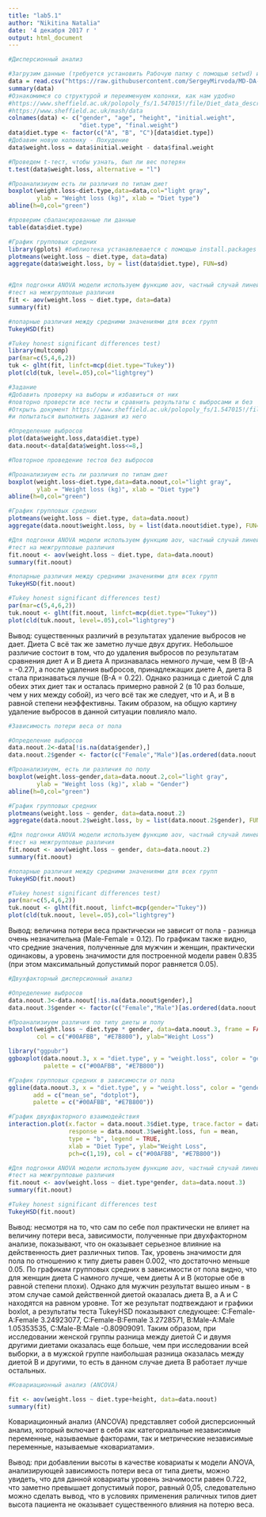 ---
title: "lab5.1"
author: "Nikitina Natalia"
date: '4 декабря 2017 г '
output: html_document
---
```{r}
#Дисперсионный анализ

#Загрузим данные (требуется установить Рабочую папку с помощью setwd) или указать полный путь
data = read.csv("https://raw.githubusercontent.com/SergeyMirvoda/MD-DA-2017/master/data/diet.csv",row.names=1)
summary(data)
#Ознакомимся со структурой и переименуем колонки, как нам удобно
#https://www.sheffield.ac.uk/polopoly_fs/1.547015!/file/Diet_data_description.docx
#https://www.sheffield.ac.uk/mash/data
colnames(data) <- c("gender", "age", "height", "initial.weight", 
                    "diet.type", "final.weight")
data$diet.type <- factor(c("A", "B", "C")[data$diet.type])
#Добавим новую колонку - Похудение
data$weight.loss = data$initial.weight - data$final.weight

#Проведем t-тест, чтобы узнать, был ли вес потерян
t.test(data$weight.loss, alternative = "l")

#Проанализиуем есть ли различия по типам диет
boxplot(weight.loss~diet.type,data=data,col="light gray",
        ylab = "Weight loss (kg)", xlab = "Diet type")
abline(h=0,col="green")

#проверим сбалансированные ли данные
table(data$diet.type)

#График групповых средних
library(gplots) #библиотека устанавлевается с помощью install.packages
plotmeans(weight.loss ~ diet.type, data=data)
aggregate(data$weight.loss, by = list(data$diet.type), FUN=sd)


#Для подгонки ANOVA модели используем функцию aov, частный случай линейной модели lm
#тест на межгрупповые различия
fit <- aov(weight.loss ~ diet.type, data=data)
summary(fit)

#попарные различия между средними значениями для всех групп
TukeyHSD(fit)

#Tukey honest significant differences test)
library(multcomp)
par(mar=c(5,4,6,2))
tuk <- glht(fit, linfct=mcp(diet.type="Tukey"))
plot(cld(tuk, level=.05),col="lightgrey")

#Задание
#Добавить проверку на выборы и избавиться от них
#повторно проверсти все тесты и сравнить результаты с выбросами и без
#Открыть документ https://www.sheffield.ac.uk/polopoly_fs/1.547015!/file/Diet_data_description.docx
#и попытаться выполнить задания из него
```

```{r}
#Определение выбросов
plot(data$weight.loss,data$diet.type)
data.noout<-data[data$weight.loss<=8,]
```

```{r}
#Повторное проведение тестов без выбросов

#Проанализиуем есть ли различия по типам диет
boxplot(weight.loss~diet.type,data=data.noout,col="light gray",
        ylab = "Weight loss (kg)", xlab = "Diet type")
abline(h=0,col="green")

#График групповых средних
plotmeans(weight.loss ~ diet.type, data=data.noout)
aggregate(data.noout$weight.loss, by = list(data.noout$diet.type), FUN=sd)

#Для подгонки ANOVA модели используем функцию aov, частный случай линейной модели lm
#тест на межгрупповые различия
fit.noout <- aov(weight.loss ~ diet.type, data=data.noout)
summary(fit.noout)

#попарные различия между средними значениями для всех групп
TukeyHSD(fit.noout)

#Tukey honest significant differences test)
par(mar=c(5,4,6,2))
tuk.noout <- glht(fit.noout, linfct=mcp(diet.type="Tukey"))
plot(cld(tuk.noout, level=.05),col="lightgrey")
```

Вывод: существенных различий в результатах удаление выбросов не дает. Диета С всё так же заметно лучше двух других. Небольшое различие состоит в том, что до удаления выбросов по результатам сравнения диет А и В диета А признавалась немного лучше, чем В (В-А = -0.27), а после удаления выбросов, принадлежащих диете А, диета В стала признаваться лучше (В-А = 0.22). Однако разница с диетой С для обеих этих диет так и осталась примерно равной 2 (в 10 раз больше, чем у них между собой), из чего всё так же следует, что и А, и В в равной степени неэффективны. Таким образом, на общую картину удаление выбросов в данной ситуации повлияло мало.

```{r}
#Зависимость потери веса от пола

#Определение выбросов
data.noout.2<-data[!is.na(data$gender),]
data.noout.2$gender <- factor(c("Female","Male")[as.ordered(data.noout.2$gender)])

#Проанализиуем, есть ли различия по полу
boxplot(weight.loss~gender,data=data.noout.2,col="light gray",
        ylab = "Weight loss (kg)", xlab = "Gender")
abline(h=0,col="green")

#График групповых средних
plotmeans(weight.loss ~ gender, data=data.noout.2)
aggregate(data.noout.2$weight.loss, by = list(data.noout.2$gender), FUN=sd)

#Для подгонки ANOVA модели используем функцию aov, частный случай линейной модели lm
#тест на межгрупповые различия
fit.noout <- aov(weight.loss ~ gender, data=data.noout.2)
summary(fit.noout)

#попарные различия между средними значениями для всех групп
TukeyHSD(fit.noout)

#Tukey honest significant differences test)
par(mar=c(5,4,6,2))
tuk.noout <- glht(fit.noout, linfct=mcp(gender="Tukey"))
plot(cld(tuk.noout, level=.05),col="lightgrey")
```

Вывод: величина потери веса практически не зависит от пола - разница очень незначительна (Male-Female = 0.12). По графикам также видно, что средние значения, полученные для мужчин и женщин, практически одинаковы, а уровень значимости для построенной модели равен 0.835 (при этом максимальный допустимый порог равняется 0.05).

```{r}
#Двухфакторный дисперсионный анализ

#Определение выбросов
data.noout.3<-data.noout[!is.na(data.noout$gender),]
data.noout.3$gender <- factor(c("Female","Male")[as.ordered(data.noout.3$gender)])

#Проанализиуем различия по типу диеты и полу
boxplot(weight.loss ~ diet.type * gender, data=data.noout.3, frame = FALSE, 
        col = c("#00AFBB", "#E7B800"), ylab="Weight Loss")

library("ggpubr")
ggboxplot(data.noout.3, x = "diet.type", y = "weight.loss", color = "gender",
          palette = c("#00AFBB", "#E7B800"))

#График групповых средних в зависимости от пола
ggline(data.noout.3, x = "diet.type", y = "weight.loss", color = "gender",
       add = c("mean_se", "dotplot"),
       palette = c("#00AFBB", "#E7B800"))

#График двухфакторного взаимодействия
interaction.plot(x.factor = data.noout.3$diet.type, trace.factor = data.noout.3$gender, 
                 response = data.noout.3$weight.loss, fun = mean, 
                 type = "b", legend = TRUE, 
                 xlab = "Diet Type", ylab="Weight Loss",
                 pch=c(1,19), col = c("#00AFBB", "#E7B800"))

#Для подгонки ANOVA модели используем функцию aov, частный случай линейной модели lm
#тест на межгрупповые различия
fit.noout <- aov(weight.loss ~ diet.type*gender, data=data.noout.3)
summary(fit.noout)

#Tukey honest significant differences test
TukeyHSD(fit.noout)
```

Вывод: несмотря на то, что сам по себе пол практически не влияет на величину потери веса, зависимости, полученные при двухфакторном анализе, показывают, что он оказывает серьезное влияние на действенность диет различных типов. Так, уровень значимости для пола по отношению к типу диеты равен 0.002, что достаточно меньше 0.05. По графикам групповых средних в зависимости от пола видно, что для женщин диета С намного лучше, чем диеты А и В (которые обе в равной степени плохи). Однако для мужчин результат вышео иным - в этом случае самой действенной диетой оказалась диета В, а А и С находятся на равном уровне. Тот же результат подтвеждают и графики boxlot, а результаты теста TukeyHSD показывают следующее: C:Female-A:Female  3.24923077, C:Female-B:Female  3.2728571, B:Male-A:Male      1.05353535, C:Male-B:Male     -0.80909091. Таким образом, при исследовании женской группы разница между диетой С и двумя другими диетами оказалась еще больше, чем при исследовании всей выборки, а в мужской группе наибольшая разница оказалась между диетой В и другими, то есть в данном случае диета В работает лучше остальных.

```{r}
#Ковариационный анализ (ANCOVA)

fit <- aov(weight.loss ~ diet.type+height, data=data.noout)
summary(fit)
```

Ковариационный анализ (ANCOVA) представляет собой дисперсионный анализ, который включает в себя как категориальные независимые переменные, называемые факторами, так и метрические независимые переменные, называемые «ковариатами».

Вывод: при добавлении высоты в качестве ковариаты к модели ANOVA, анализирующей зависимость потери веса от типа диеты, можно увидеть, что для данной ковариаты уровень значимости равен 0.722, что заметно превышает допустимый порог, равный 0,05, следовательно можно сделать вывод, что в условиях применения раличных типов диет высота пациента не оказывает существенного влияния на потерю веса. 
